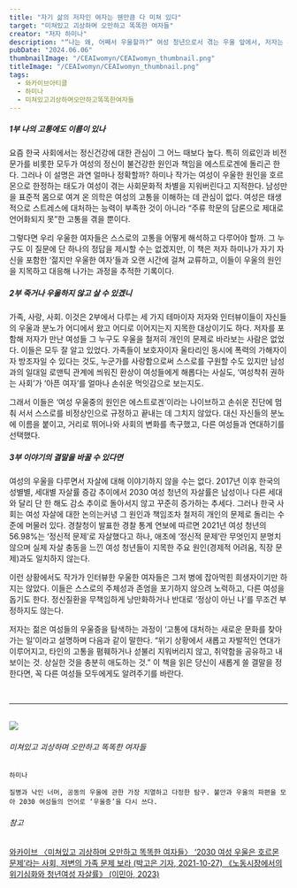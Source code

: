 ```yaml
---
title: "자기 삶의 저자인 여자는 웬만큼 다 미쳐 있다"
target: "미쳐있고 괴상하며 오만하고 똑똑한 여자들"
creator: "저자 하미나"
description: "“나는 왜, 어째서 우울할까?” 여성 청년으로서 겪는 우울 앞에서, 저자는 무엇이 나를 우울하게 만드는지, 나의 우울에 무슨 이름을 붙일 수 있을지 탐색한다."
pubDate: "2024.06.06"
thumbnailImage: "/CEAIwomyn/CEAIwomyn_thumbnail.png"
titleImage: "/CEAIwomyn/CEAIwomyn_thumbnail.png"
tags:
  - 와카이브아티클
  - 하미나
  - 미쳐있고괴상하며오만하고똑똑한여자들
---
```


##### 1부 나의 고통에도 이름이 있나

요즘 한국 사회에서는 정신건강에 대한 관심이 그 어느 때보다 높다. 특히 의료인과 비전문가를 비롯한 모두가 여성의 정신이 불건강한 원인과 책임을 에스트로겐에 돌리곤 한다. 그러나 이 설명은 과연 얼마나 정확할까? 하미나 작가는 여성이 우울한 원인을 호르몬으로 한정하는 태도가 여성이 겪는 사회문화적 차별을 지워버린다고 지적한다. 남성만을 표준적 몸으로 여겨 온 의학은 여성의 고통을 이해하는 데 관심이 없다. 여성은 태생적으로 스트레스에 대처하는 능력이 부족한 것이 아니라 <span className="italic-text">“주류 학문의 담론으로 제대로 언어화되지 못”</span>한 고통을 겪을 뿐이다.

그렇다면 우리 우울한 여자들은 스스로의 고통을 어떻게 해석하고 다루어야 할까. 그 누구도 이 질문에 단 하나의 정답을 제시할 수는 없겠지만, 이 책은 저자 하미나가 자기 자신을 포함한 ‘젊지만 우울한 여자’들과 오랜 시간에 걸쳐 교류하고, 이들이 우울의 원인을 지목하고 대응해 나가는 과정을 추적한 기록이다.


##### 2부 죽거나 우울하지 않고 살 수 있겠니

가족, 사랑, 사회. 이것은 2부에서 다루는 세 가지 테마이자 저자와 인터뷰이들이 자신들의 우울과 분노가 어디에서 왔고 어디로 이어지는지 지목한 대상이기도 하다. 저자를 포함해 저자가 만난 여성들 그 누구도 우울을 철저히 개인의 문제로 바라보는 사람은 없었다. 이들은 모두 잘 알고 있었다. 가족들이 보호자이자 울타리인 동시에 폭력의 가해자이자 방조자일 수 있다는 것도, 누군가를 사랑함으로써 스스로를 구원할 수도 있지만 남성과의 <span className="italic-text">일대일 로맨틱 관계에 씌워진 환상이 여성들에게 해롭다</span>는 사실도, ‘여성착취 권하는 사회’가 ‘아픈 여자’를 얼마나 손쉬운 먹잇감으로 보는지도.

그래서 이들은 ‘여성 우울중의 원인은 에스트로겐’이라는 나이브하고 손쉬운 진단에 멈춰 서서 스스로를 비정상인으로 규정하고 끝내는 데 그치지 않았다. 대신 자신들의 분노에 이름을 붙이고, 거리로 뛰어나와 사회의 변화를 촉구했고, 다른 여성들과 연대하기를 선택했다.

##### 3부 이야기의 결말을 바꿀 수 있다면

여성의 우울을 다루면서 자살에 대해 이야기하지 않을 수는 없다. 2017년 이후 한국의 성별별, 세대별 자살률 증감 추이에서 2030 여성 청년의 자살률은 남성이나 다른 세대와 달리 단 한 해도 감소 추이로 돌아서지 않고 꾸준히 증가하는 추세다. 그러나 한국 사회는 여성 자살에 대한 논의는커녕 그 원인과 책임조차 철저히 개인의 문제로 돌리는 수준에 머물러 있다. 경찰청이 발표한 경찰 통계 연보에 따르면 2021년 여성 청년의 56.98%는 ‘정신적 문제’로 자살했다고 하나, 애초에 ‘정신적 문제’란 무엇인지 분명치 않으며 실제 자살 충동을 느낀 여성 청년들이 지목한 주요 원인(경제적 어려움, 직장 문제)과도 일치하지 않는다.

이런 상황에서도 작가가 인터뷰한 우울한 여자들은 그저 병에 잡아먹힌 희생자이기만 하지는 않았다. 이들은 스스로의 주체성과 존엄을 포기하지 않으려 노력하고, 다른 여성을 돕기도 한다. 정신질환을 무책임하게 낭만화하거나 반대로 ‘정상이 아닌 나’를 무조건 부정하지도 않는다. 

저자는 젊은 여성들의 우울증을 탐색하는 과정이 ‘고통에 대처하는 새로운 문화를 찾아가는 일’이라고 설명하며 다음과 같이 말한다. <span className="italic-text">“위기 상황에서 새롭고 자발적인 연대가 이루어지고, 타인의 고통을 폄훼하거나 섣불리 지워버리지 않고, 취약함을 공유하고 내보이는 것. 상실한 것을 충분히 애도하는 것.”</span> 이 책을 읽은 당신이 새롭게 쓸 결말을 정한다면, 꼭 다른 여성들 모두에게도 알려주기를 바란다.


<br />

---

<br />

<div class="target_introduce">
  <img src="/CEAIwomyn/CEAIwomyn_book.png" />

  <div>
    <h6>미쳐있고 괴상하며 오만하고 똑똑한 여자들</h6>

    하미나

    질병과 낙인 너머, 공동의 우울에 관한 가장 치열하고 다정한 탐구. 불안과 우울의 파편을 모아 2030 여성들의 언어로 ‘우울증’을 다시 쓰다.
  </div>
</div>

<div class="relations">
  <h6>참고</h6>
  <a href="https://www.womynarchive.com?s=미쳐있고 괴상하며 오만하고 똑똑한 여자들" target="_blank">
    와카이브 〈미쳐있고 괴상하며 오만하고 똑똑한 여자들〉
  </a>
  <a href="https://www.hani.co.kr/arti/society/women/1016776.html" target="_blank">
    ‘2030 여성 우울은 호르몬 문제’라는 사회, 저변의 가족 문제 보라 (박고은 기자, 2021-10-27)
  </a>
  <a href="https://www.dbpia.co.kr/journal/articleDetail?nodeId=NODE11648275" target="_blank">
    《노동시장에서의 위기심화와 청년여성 자살률》 (이민아, 2023)
  </a>
</div>
